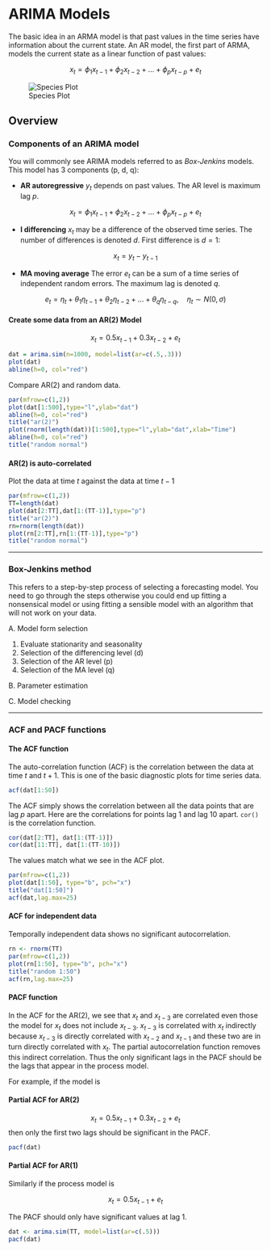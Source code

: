 # ARIMA Models

The basic idea in an ARMA model is that past values in the time series have information about the current state.  An AR model, the first part of ARMA, models the current state as a linear function of past values:

$$x_t = \phi_1 x_{t-1} + \phi_2 x_{t-2} + ... + \phi_p x_{t-p} + e_t$$


![Species Plot](./figs/SpeciesPlot.jpeg)

## Overview

### Components of an ARIMA model

You will commonly see ARIMA models referred to as *Box-Jenkins* models.  This model has 3 components (p, d, q):

- **AR autoregressive**  $y_t$ depends on past values. The AR level is maximum lag $p$.

$$x_t = \phi_1 x_{t-1} + \phi_2 x_{t-2} + ... + \phi_p x_{t-p} + e_t$$

- **I differencing** $x_t$ may be a difference of the observed time series.  The number of differences is denoted $d$. First difference is $d=1$:

$$x_t = y_t - y_{t-1}$$

- **MA moving average**  The error $e_t$ can be a sum of a time series of independent random errors.  The maximum lag is denoted $q$.

$$e_t = \eta_t + \theta_1 \eta_{t-1} + \theta_2 \eta_{t-2} + ... + \theta_q \eta_{t-q},\quad \eta_t \sim N(0, \sigma)$$

#### Create some data from an AR(2) Model {-}

$$x_t = 0.5 x_{t-1} + 0.3 x_{t-2} + e_t$$

```r
dat = arima.sim(n=1000, model=list(ar=c(.5,.3)))
plot(dat)
abline(h=0, col="red")
```

Compare AR(2) and random data.

```r
par(mfrow=c(1,2))
plot(dat[1:500],type="l",ylab="dat")
abline(h=0, col="red")
title("ar(2)")
plot(rnorm(length(dat))[1:500],type="l",ylab="dat",xlab="Time")
abline(h=0, col="red")
title("random normal")
```


#### AR(2) is auto-correlated {-}

Plot the data at time $t$ against the data at time $t-1$

```r
par(mfrow=c(1,2))
TT=length(dat)
plot(dat[2:TT],dat[1:(TT-1)],type="p")
title("ar(2)")
rn=rnorm(length(dat))
plot(rn[2:TT],rn[1:(TT-1)],type="p")
title("random normal")
```

---

### Box-Jenkins method

This refers to a step-by-step process of selecting a forecasting model.  You need to go through the steps otherwise you could end up fitting a nonsensical model or using fitting a sensible model with an algorithm that will not work on your data.

A. Model form selection

  1. Evaluate stationarity and seasonality
  2. Selection of the differencing level (d)
  3. Selection of the AR level (p)
  4. Selection of the MA level (q)

B. Parameter estimation

C. Model checking

---

### ACF and PACF functions

#### The ACF function {-}

The auto-correlation function (ACF) is the correlation between the data at time $t$ and $t+1$.  This is one of the basic diagnostic plots for time series data.

```r
acf(dat[1:50])
```

The ACF simply shows the correlation between all the data points that are lag $p$ apart.  Here are the correlations for points lag 1 and lag 10 apart.  `cor()` is the correlation function.

```r
cor(dat[2:TT], dat[1:(TT-1)])
cor(dat[11:TT], dat[1:(TT-10)])
```

The values match what we see in the ACF plot.

```r
par(mfrow=c(1,2))
plot(dat[1:50], type="b", pch="x")
title("dat[1:50]")
acf(dat,lag.max=25)
```

#### ACF for independent data {-}

Temporally independent data shows no significant autocorrelation.

```r
rn <- rnorm(TT)
par(mfrow=c(1,2))
plot(rn[1:50], type="b", pch="x")
title("random 1:50")
acf(rn,lag.max=25)
```

#### PACF function {-}

In the ACF for the AR(2), we see that $x_t$ and $x_{t-3}$ are correlated even those the model for $x_t$ does not include $x_{t-3}$.  $x_{t-3}$ is correlated with $x_t$ indirectly because $x_{t-3}$ is directly correlated with $x_{t-2}$ and $x_{t-1}$ and these two are in turn directly correlated with $x_t$.  The partial autocorrelation function removes this indirect correlation.  Thus the only significant lags in the PACF should be the lags that appear in the process model.

For example, if the model is

#### Partial ACF for AR(2) {-}

$$x_t = 0.5 x_{t-1} + 0.3 x_{t-2} + e_t$$
then only the first two lags should be significant in the PACF.

```r
pacf(dat)
```


#### Partial ACF for AR(1) {-}

Similarly if the process model is

$$x_t = 0.5 x_{t-1} + e_t$$

The PACF should only have significant values at lag 1.

```r
dat <- arima.sim(TT, model=list(ar=c(.5)))
pacf(dat)
```

